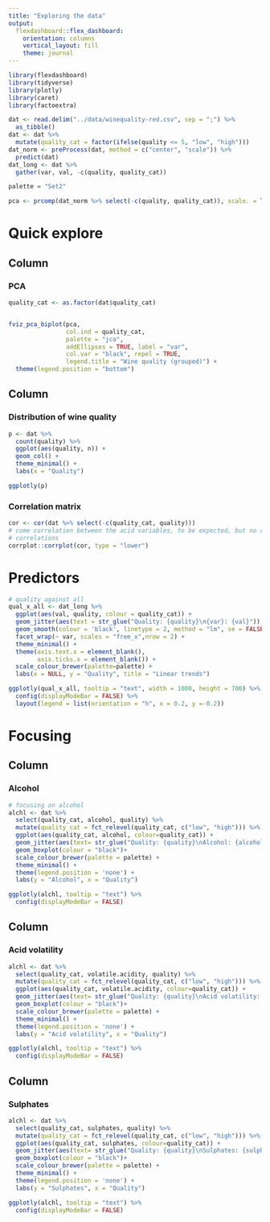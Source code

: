 ```yaml
---
title: "Exploring the data"
output: 
  flexdashboard::flex_dashboard:
    orientation: columns
    vertical_layout: fill
    theme: journal
---
```


```r
library(flexdashboard)
library(tidyverse)
library(plotly)
library(caret)
library(factoextra)

dat <- read.delim("../data/winequality-red.csv", sep = ";") %>% 
  as_tibble()
dat <- dat %>% 
  mutate(quality_cat = factor(ifelse(quality <= 5, "low", "high")))
dat_norm <- preProcess(dat, method = c("center", "scale")) %>% 
  predict(dat)
dat_long <- dat %>% 
  gather(var, val, -c(quality, quality_cat))

palette = "Set2"

pca <- prcomp(dat_norm %>% select(-c(quality, quality_cat)), scale. = TRUE)

```

Quick explore
=======================================================================
Column {data-width=650}
-----------------------------------------------------------------------

### PCA

```r

quality_cat <- as.factor(dat$quality_cat)


fviz_pca_biplot(pca, 
                col.ind = quality_cat, 
                palette = "jco", 
                addEllipses = TRUE, label = "var",
                col.var = "black", repel = TRUE,
                legend.title = "Wine quality (grouped)") +
  theme(legend.position = "bottom")

```

Column {data-width=350}
-----------------------------------------------------------------------

### Distribution of wine quality

```r
p <- dat %>% 
  count(quality) %>% 
  ggplot(aes(quality, n)) + 
  geom_col() +
  theme_minimal() + 
  labs(x = "Quality")

ggplotly(p)
```

### Correlation matrix

```r
cor <- cor(dat %>% select(-c(quality_cat, quality))) 
# come correlation between the acid variables, to be expected, but no other great 
# correlations
corrplot::corrplot(cor, type = "lower")
```

Predictors
=======================================================================

```r
# quality against all
qual_x_all <- dat_long %>% 
  ggplot(aes(val, quality, colour = quality_cat)) + 
  geom_jitter(aes(text = str_glue("Quality: {quality}\n{var}: {val}")), show.legend = FALSE, alpha = 0.2) +
  geom_smooth(colour = 'black', linetype = 2, method = "lm", se = FALSE) +
  facet_wrap(~ var, scales = "free_x",nrow = 2) + 
  theme_minimal() + 
  theme(axis.text.x = element_blank(), 
        axis.ticks.x = element_blank()) +
  scale_colour_brewer(palette=palette) +
  labs(x = NULL, y = "Quality", title = "Linear trends") 

ggplotly(qual_x_all, tooltip = "text", width = 1000, height = 700) %>% 
  config(displayModeBar = FALSE) %>% 
  layout(legend = list(orientation = "h", x = 0.2, y =-0.2))
```

Focusing
=======================================================================

Column {data-width=330}
-----------------------------------------------------------------------

### Alcohol
```r
# focusing on alcohol
alchl <- dat %>% 
  select(quality_cat, alcohol, quality) %>% 
  mutate(quality_cat = fct_relevel(quality_cat, c("low", "high"))) %>% 
  ggplot(aes(quality_cat, alcohol, colour=quality_cat)) + 
  geom_jitter(aes(text= str_glue("Quality: {quality}\nAlcohol: {alcohol}")), alpha = 0.3) +
  geom_boxplot(colour = "black")+
  scale_colour_brewer(palette = palette) + 
  theme_minimal() + 
  theme(legend.position = 'none') + 
  labs(y = "Alcohol", x = "Quality")

ggplotly(alchl, tooltip = "text") %>% 
  config(displayModeBar = FALSE)
```


Column {data-width=330}
-----------------------------------------------------------------------
### Acid volatility
```r
alchl <- dat %>% 
  select(quality_cat, volatile.acidity, quality) %>% 
  mutate(quality_cat = fct_relevel(quality_cat, c("low", "high"))) %>% 
  ggplot(aes(quality_cat, volatile.acidity, colour=quality_cat)) + 
  geom_jitter(aes(text= str_glue("Quality: {quality}\nAcid volatility: {volatile.acidity}")), alpha = 0.3) +
  geom_boxplot(colour = "black")+
  scale_colour_brewer(palette = palette) + 
  theme_minimal() + 
  theme(legend.position = 'none') + 
  labs(y = "Acid volatility", x = "Quality")

ggplotly(alchl, tooltip = "text") %>% 
  config(displayModeBar = FALSE)
```

Column {data-width=330}
-----------------------------------------------------------------------

### Sulphates
```r
alchl <- dat %>% 
  select(quality_cat, sulphates, quality) %>% 
  mutate(quality_cat = fct_relevel(quality_cat, c("low", "high"))) %>% 
  ggplot(aes(quality_cat, sulphates, colour=quality_cat)) + 
  geom_jitter(aes(text= str_glue("Quality: {quality}\nSulphates: {sulphates}")), alpha = 0.3) +
  geom_boxplot(colour = "black")+
  scale_colour_brewer(palette = palette) + 
  theme_minimal() + 
  theme(legend.position = 'none') + 
  labs(y = "Sulphates", x = "Quality")

ggplotly(alchl, tooltip = "text") %>% 
  config(displayModeBar = FALSE)
```
